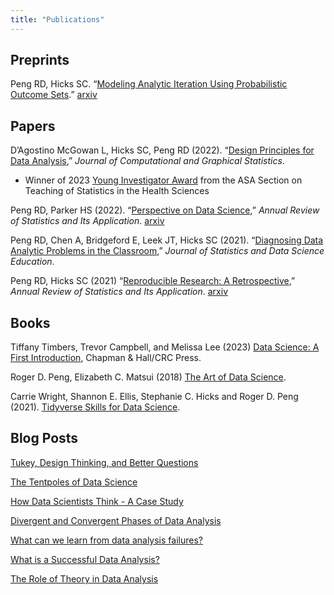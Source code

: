 ```yaml
---
title: "Publications"
---
```


## Preprints

Peng RD, Hicks SC. "[Modeling Analytic Iteration Using Probabilistic Outcome Sets](https://arxiv.org/abs/2309.08494)." [arxiv](https://arxiv.org/abs/2309.08494)


## Papers

D'Agostino McGowan L, Hicks SC, Peng RD (2022). "[Design Principles for Data Analysis](https://www.tandfonline.com/doi/full/10.1080/10618600.2022.2104290)," *Journal of Computational and Graphical Statistics*. 

* Winner of 2023 [Young Investigator Award](https://tshsblog.wixsite.com/main/single-post/2023-tshs-section-awards) from the ASA Section on Teaching of Statistics in the Health Sciences

Peng RD, Parker HS (2022). "[Perspective on Data Science](https://www.annualreviews.org/doi/full/10.1146/annurev-statistics-040220-013917)," *Annual Review of Statistics and Its Application*. [arxiv](https://arxiv.org/abs/2105.06324)

Peng RD, Chen A, Bridgeford E, Leek JT, Hicks SC (2021). "[Diagnosing Data Analytic Problems in the Classroom](https://www.tandfonline.com/doi/abs/10.1080/26939169.2021.1971586)," *Journal of Statistics and Data Science Education*.

Peng RD, Hicks SC (2021) "[Reproducible Research: A Retrospective](https://www.annualreviews.org/doi/full/10.1146/annurev-publhealth-012420-105110)," *Annual Review of Statistics and Its Application*. [arxiv](https://arxiv.org/abs/2007.12210)


## Books


Tiffany Timbers, Trevor Campbell, and Melissa Lee (2023) [Data Science: A First Introduction](https://datasciencebook.ca), Chapman & Hall/CRC Press.


Roger D. Peng, Elizabeth C. Matsui (2018) [The Art of Data Science](https://leanpub.com/artofdatascience).

Carrie Wright, Shannon E. Ellis, Stephanie C. Hicks and Roger D. Peng (2021). [Tidyverse Skills for Data Science](http://jhudatascience.org/tidyversecourse/).


## Blog Posts

[Tukey, Design Thinking, and Better Questions](https://simplystatistics.org/posts/2019-04-17-tukey-design-thinking-and-better-questions/)

[The Tentpoles of Data Science](https://simplystatistics.org/posts/2019-01-18-the-tentpoles-of-data-science/)

[How Data Scientists Think - A Case Study](https://simplystatistics.org/posts/2019-01-09-how-data-scientists-think-a-mini-case-study/)

[Divergent and Convergent Phases of Data Analysis](https://simplystatistics.org/posts/2018-09-14-divergent-and-convergent-phases-of-data-analysis/)

[What can we learn from data analysis failures?](https://simplystatistics.org/posts/2018-04-23-what-can-we-learn-from-data-analysis-failures/)

[What is a Successful Data Analysis?](https://simplystatistics.org/posts/2018-04-17-what-is-a-successful-data-analysis/)

[The Role of Theory in Data Analysis](https://simplystatistics.org/posts/2018-12-11-the-role-of-theory-in-data-analysis/)



